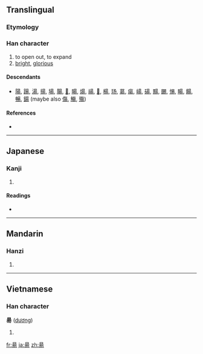 {{also|陽}}
==Translingual==

===Etymology===
{{Han compound|日|一|勿|t1=sun|ls=ic}}

===Han character===
{{Han char|rn=72|rad=日|as=05|sn=9|four=6022<sub>7</sub>|canj=日一尸竹 (AMSH)}}

# to open out, to expand
# [[bright]], [[glorious]]

====Descendants====
* [[陽]], [[踼]], [[湯]], [[揚]], [[場]], [[腸]], [[𥯕]], [[暘]], [[煬]], [[禓]], [[𥏫]], [[楊]], [[玚]], [[𦳝]], [[瘍]], [[崵]], [[碭]], [[䵮]], [[颺]], [[愓]], [[畼]], [[餳]], [[暢]], [[鍚]] (maybe also [[傷]], [[觴]], [[殤]])

====References====
* {{Han ref|kx=0492.170|dkj=13832|dj=0855.170|hdz=21499.070|uh=661C|ud=26140|bh=CEEF|bd=52975}}

----

==Japanese==

===Kanji===
{{ja-kanji|grade=|rs=日05}}

# {{defn|Japanese|sort=日05}}

====Readings====
* {{ja-readings|on=[[よう]] (yō)|kun=[[あがる]] (agaru), [[ひかり]] (hikari)}}

----

==Mandarin==

===Hanzi===
{{cmn-hanzi|pin=[[yáng]] ([[yang2]])|wg=yang<sup>2</sup>}}

# {{defn|Mandarin|sort=日05}}

----

==Vietnamese==

===Han character===
'''昜''' ([[dương]])

# {{defn|Vietnamese}}

[[fr:昜]]
[[ja:昜]]
[[zh:昜]]